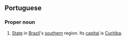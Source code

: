 ==Portuguese==
===Proper noun===
#[[State]] in [[Brazil]]'s [[southern]] region. Its [[capital]] is [[Curitiba]].